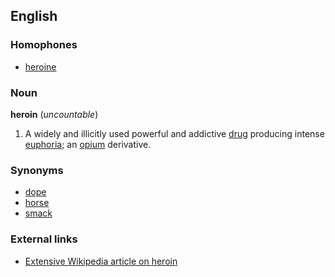 ==English==
===Homophones===
*[[heroine]]

===Noun===
'''heroin''' (''uncountable'')

#A widely and illicitly used powerful and addictive [[drug]] producing intense [[euphoria]]; an [[opium]] derivative. 

===Synonyms===
*[[dope]]
*[[horse]]
*[[smack]]

===External links===
*[[w:heroin|Extensive Wikipedia article on heroin]]